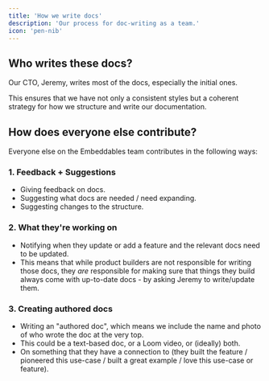 ```yaml
---
title: 'How we write docs'
description: 'Our process for doc-writing as a team.'
icon: 'pen-nib'
---
```


## Who writes these docs?

Our CTO, Jeremy, writes most of the docs, especially the initial ones.

This ensures that we have not only a consistent styles but a coherent strategy for how we structure and write our documentation.

## How does everyone else contribute?

Everyone else on the Embeddables team contributes in the following ways:

### 1. Feedback + Suggestions

- Giving feedback on docs.
- Suggesting what docs are needed / need expanding.
- Suggesting changes to the structure.

### 2. What they're working on

- Notifying when they update or add a feature and the relevant docs need to be updated.
- This means that while product builders are not responsible for writing those docs, they _are_ responsible for making sure that things they build always come with up-to-date docs - by asking Jeremy to write/update them.

### 3. Creating authored docs

- Writing an "authored doc", which means we include the name and photo of who wrote the doc at the very top.
- This could be a text-based doc, or a Loom video, or (ideally) both.
- On something that they have a connection to (they built the feature / pioneered this use-case / built a great example / love this use-case or feature).